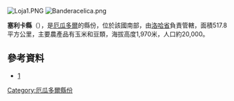 [[Image:Loja1.PNG|thumb]]
[[Image:Banderacelica.png|thumb]]

'''塞利卡縣'''（{{lang-es|Cantón Celica}}），是[[厄瓜多爾|厄瓜多爾]]的縣份，位於該國南部，由[[洛哈省|洛哈省]]負責管轄，面積517.8平方公里，主要農產品有玉米和豆類，海拔高度1,970米，人口約20,000。

{{coord|4|6|9|S|79|57|16|W|display=title}}

==參考資料==
*[http://www.ecuadorencifras.gob.ec/resultados/] {{Wayback|url=http://www.ecuadorencifras.gob.ec/resultados/ |date=20170724030253 }}

{{厄瓜多爾縣份}}

[[Category:厄瓜多爾縣份|Category:厄瓜多爾縣份]]


{{Ecuador-geo-stub}}